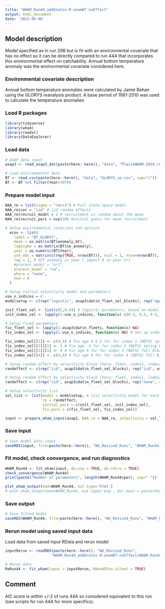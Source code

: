 ```yaml
---
title: "WHAM_Run44_addEnvCov-R-anomBT-noEffect"
output: html_document
date: '2022-05-06'
---
```


## Model description
Model specified as in run 29B but is fit with an environmental covariate that has no effect so it can be directly compared to run 44A that incorporates this environmental effect on catchability. Annual bottom temperature anomaly was the environmental covariate considered here.


### Environmental covariate description
Annual bottom temperature anomalies were calculated by Jamie Behan using the GLORYS reanalysis product. A base period of 1981-2010 was used to calculate the temperature anomalies


### Load R packages
```r
library(tidyverse)
library(wham)
library(readxl)
library(DataExplorer)
```

### Load data
```r
# ASAP data input
asap3 <- read_asap3_dat(paste(here::here(), "data", "PlaiceWHAM-2019_revised_NEFSC-LW-WAA_splitNEFSC-BigUnit.DAT", sep="/"))

# Load environmental data 
BT <- read.csv(paste(here::here(), "data", "GLORYS_se.csv", sep="/"))
BT <- BT %>% filter(Year>1979)
```

### Prepare model input
```r
NAA_re = list(sigma = "rec+1") # Full state-space model
NAA_re$cor = "iid" # iid random effects
NAA_re$recruit_model = 2 # recruitment is random about the mean
NAA_re$recruit_pars = exp(10) #initial guess for mean recruitment

# Setup environmental covariate and options
  ecov <- list(
    label = "BT_GLORYS",
    mean = as.matrix(BT$anomaly_bt),
    logsigma = as.matrix(BT$se_anomaly),
    year = as.numeric(BT$Year),
    use_obs = matrix(c(rep(TRUE, nrow(BT))), ncol = 1, nrow=nrow(BT)), # use all obs except the first 2 (no data 1979 and 1980, not full year of data in 1981) 
    lag = 1, # SST anomaly in year t impact R in year t+1
    #process_model = "ar1",
    process_model = "rw",
    where = "none", 
    how = 0 
  )

# Setup initial selectivity model and parameters
use_n_indices = 4
modelsetup <- c(rep("logistic", asap3$dat$n_fleet_sel_blocks), rep("age-specific", use_n_indices))

init_fleet_sel <- list(c(2,0.4)) # logistic parameters, based on model type
init_index_sel <- lapply(1:use_n_indices, function(x) c(0.5, 0.5, 0.5, 1, 1, 0.5, 0.5, 0.5, 0.5, 0.5, 0.5))

# Setup fixed parameters
fix_fleet_sel <- lapply(1:asap3$dat$n_fleets, function(x) NA) 
fix_index_sel <- lapply(1:use_n_indices, function(x) NA) # Set up index object

fix_index_sel[[1]] <- c(4,5) # Fix age 4 & 5 for for index 1 (NEFSC spring Albatross)
fix_index_sel[[2]][1] <- 5 # Fix age  5 for for index 2 (NEFSC spring Bigelow)
fix_index_sel[[3]][1] <- 4 # Fix age 4 for for index 3 (NEFSC fall Albatross)
fix_index_sel[[4]] <- c(4,5) # Fix age 4 for for index 4 (NEFSC fall Bigelow)

# Setup random effect by selectivity block (here: fleet, index1, index2)
randeffect <- c(rep("iid", asap3$dat$n_fleet_sel_blocks), rep("iid", use_n_indices))

# Setup random effect by selectivity block (here: fleet, index1, index2, index3, index4)
randeffect <- c(rep("iid", asap3$dat$n_fleet_sel_blocks), rep("none", 4)) # Don't include selectivity random effects for any surveys 

# Setup selectivity list
sel_list <- list(model = modelsetup, # list selectivity model for each fleet and index
                 re = randeffect,
                 initial_pars = c(init_fleet_sel, init_index_sel),
                 fix_pars = c(fix_fleet_sel, fix_index_sel))

input <- prepare_wham_input(asap3, NAA_re = NAA_re, selectivity = sel_list, ecov=ecov, model_name = "WHAM_Run44") 
```

### Save input
```r
# Save model data input
saveRDS(input, file=paste(here::here(), "WG_Revised_Runs", "WHAM_Run44_addEnvCov-R-anomBT-noEffect", "WHAM_Run44_input.rds", sep="/"))
```

### Fit model, check convergence, and run diagnostics
```r
WHAM_Run44 <- fit_wham(input, do.osa = TRUE, do.retro = TRUE) 
check_convergence(WHAM_Run44)
print(paste("Number of parameters", length(WHAM_Run44$par), sep=" "))

plot_wham_output(mod=WHAM_Run44, out.type='html')
# plot_wham_output(mod=WHAM_Run44, out.type='png', dir.main = paste(here::here(), "WHAM_Run44", sep="/"))
```

### Save output
```r
# Save fitted model
saveRDS(WHAM_Run44, file=paste(here::here(), "WG_Revised_Runs", "WHAM_Run44_addEnvCov-R-anomBT-noEffect", "WHAM_Run44_model.rds", sep="/"))
```

### Rerun model using saved input data
Load data from saved input RData and rerun model
```r
inputRerun <- readRDS(paste(here::here(), "WG_Revised_Runs",
                     "WHAM_Run44_addEnvCov-R-anomBT-noEffect/WHAM_Run44_input.rds", sep="/"))

# Rerun data
ReRun44 <- fit_wham(input = inputRerun, MakeADFun.silent = TRUE)
```

## Comment
AIC score is within +/-2 of runs 44A so considered equivalent to this run (see scripts for run 44A for more specifics).
